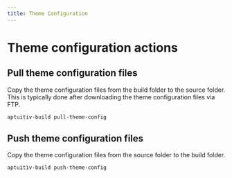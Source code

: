 ```yaml
---
title: Theme Configuration
---
```


# Theme configuration actions

## Pull theme configuration files

Copy the theme configuration files from the build folder to the source folder. This is typically done after downloading the theme configuration files via FTP.

```bash
aptuitiv-build pull-theme-config
```

## Push theme configuration files

Copy the theme configuration files from the source folder to the build folder.

```bash
aptuitiv-build push-theme-config
```
